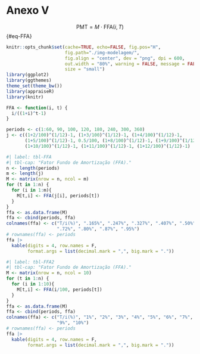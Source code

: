 # Anexo V {.unnumbered}

$$\text{PMT} = M\cdot \text{FFA}(i,T)$$ {#eq-FFA}

```r
knitr::opts_chunk$set(cache=TRUE, echo=FALSE, fig.pos="H", 
                      fig.path="./img-modelagem/",
                      fig.align = "center", dev = "png", dpi = 600, 
                      out.width = "80%", warning = FALSE, message = FALSE,
                      size = "small")
library(ggplot2)
library(ggthemes)
theme_set(theme_bw())
library(appraiseR)
library(knitr)
```

```r
FFA <- function(i, t) {
  i/((1+i)^t-1)
}
```

```r
periods <- c(1:60, 90, 100, 120, 180, 240, 300, 360)
j <- c((1+2/100)^(1/12)-1, (1+3/100)^(1/12)-1, (1+4/100)^(1/12)-1, 
       (1+5/100)^(1/12)-1, 0.5/100, (1+8/100)^(1/12)-1, (1+9/100)^(1/12)-1,
       (1+10/100)^(1/12)-1, (1+11/100)^(1/12)-1, (1+12/100)^(1/12)-1)
```


```r
#| label: tbl-FFA
#| tbl-cap: "Fator Fundo de Amortização (FFA)."
n <- length(periods)
m <- length(j)
M <- matrix(nrow = n, ncol = m)
for (t in 1:n) {
  for (i in 1:m){
    M[t,i] <- FFA(j[i], periods[t])
  }
}
ffa <- as.data.frame(M)
ffa <- cbind(periods, ffa)
colnames(ffa) <- c("T/i(%)", ".165%", ".247%", ".327%", ".407%", ".50%", ".64%",
                   ".72%", ".80%", ".87%", ".95%")
# rownames(ffa) <- periods
ffa |>
  kable(digits = 4, row.names = F,
        format.args = list(decimal.mark = ",", big.mark = "."))
```

```r
#| label: tbl-FFA2
#| tbl-cap: "Fator Fundo de Amortização (FFA)."
M <- matrix(nrow = n, ncol = 10)
for (t in 1:n) {
  for (i in 1:10){
    M[t,i] <- FFA(i/100, periods[t])
  }
}
ffa <- as.data.frame(M)
ffa <- cbind(periods, ffa)
colnames(ffa) <- c("T/i(%)", "1%", "2%", "3%", "4%", "5%", "6%", "7%", "8%",
                   "9%", "10%")
# rownames(ffa) <- periods
ffa |>
  kable(digits = 4, row.names = F,
        format.args = list(decimal.mark = ",", big.mark = "."))
```
